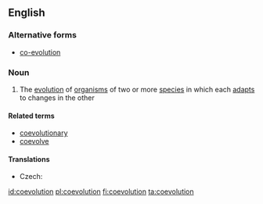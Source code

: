 ==English==

===Alternative forms===
* [[co-evolution]]

===Noun===
{{wikipedia|co-evolution}}
{{en-noun|-}}

# {{biology}} The [[evolution]] of [[organism]]s of two or more [[species]] in which each [[adapt]]s to changes in the other

====Related terms====
* [[coevolutionary]]
* [[coevolve]]

====Translations====
{{trans-top|evolution featuring mutual adaptation}}
* Czech: {{t-|cs|koevoluce|f}}
{{trans-mid}}
{{trans-bottom}}

[[id:coevolution]]
[[pl:coevolution]]
[[fi:coevolution]]
[[ta:coevolution]]